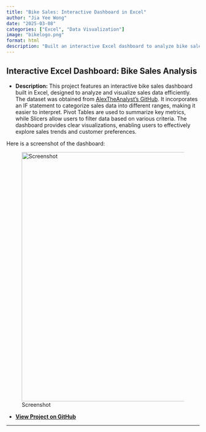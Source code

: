 ```yaml
---
title: "Bike Sales: Interactive Dashboard in Excel"
author: "Jia Yee Wong"
date: "2025-03-08"
categories: ["Excel", "Data Visualization"]
image: "bikelogo.png"
format: html
description: "Built an interactive Excel dashboard to analyze bike sales, using IF statements, Pivot Tables, and Slicers."
---
```


## **Interactive Excel Dashboard: Bike Sales Analysis**

-   **Description:** This project features an interactive bike sales dashboard built in Excel, designed to analyze and visualize sales data efficiently. The dataset was obtained from  [AlexTheAnalyst's GitHub](https://github.com/AlexTheAnalyst/Excel-Tutorial/blob/main/Excel%20Project%20Dataset.xlsx). It incorporates an IF statement to categorize sales data into different ranges, making it easier to interpret. Pivot Tables are used to summarize key metrics, while Slicers allow users to filter data based on various criteria. The dashboard provides clear visualizations, enabling users to effectively explore sales trends and customer preferences.

Here is a screenshot of the dashboard:

![Screenshot](bikesshot.png){width="650px"}


-   [**View Project on GitHub**](https://github.com/jiayeew/projects/blob/main/bikesales.xlsx){target="_blank"}

------------------------------------------------------------------------

